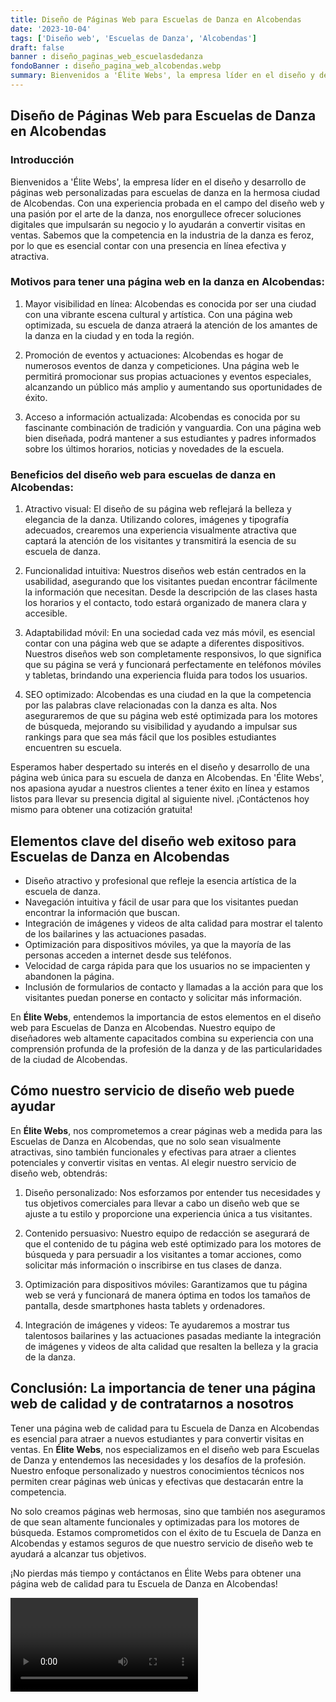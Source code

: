 ```yaml
---
title: Diseño de Páginas Web para Escuelas de Danza en Alcobendas
date: '2023-10-04'
tags: ['Diseño web', 'Escuelas de Danza', 'Alcobendas']
draft: false
banner : diseño_paginas_web_escuelasdedanza
fondoBanner : diseño_pagina_web_alcobendas.webp
summary: Bienvenidos a 'Élite Webs', la empresa líder en el diseño y desarrollo de páginas web personalizadas para escuelas de danza en la hermosa ciudad de Alcobendas. Con una experiencia probada en el campo del diseño web y una pasión por el arte de la danza, nos enorgullece ofrecer soluciones digitales que impulsarán su negocio y lo ayudarán a convertir visitas en ventas. Sabemos que la competencia en la industria de la danza es feroz, por lo que es esencial contar con una presencia en línea efectiva y atractiva.
---
```


## Diseño de Páginas Web para Escuelas de Danza en Alcobendas

### Introducción

Bienvenidos a 'Élite Webs', la empresa líder en el diseño y desarrollo de páginas web personalizadas para escuelas de danza en la hermosa ciudad de Alcobendas. Con una experiencia probada en el campo del diseño web y una pasión por el arte de la danza, nos enorgullece ofrecer soluciones digitales que impulsarán su negocio y lo ayudarán a convertir visitas en ventas. Sabemos que la competencia en la industria de la danza es feroz, por lo que es esencial contar con una presencia en línea efectiva y atractiva.

### Motivos para tener una página web en la danza en Alcobendas:

1. Mayor visibilidad en línea: Alcobendas es conocida por ser una ciudad con una vibrante escena cultural y artística. Con una página web optimizada, su escuela de danza atraerá la atención de los amantes de la danza en la ciudad y en toda la región. 

2. Promoción de eventos y actuaciones: Alcobendas es hogar de numerosos eventos de danza y competiciones. Una página web le permitirá promocionar sus propias actuaciones y eventos especiales, alcanzando un público más amplio y aumentando sus oportunidades de éxito.

3. Acceso a información actualizada: Alcobendas es conocida por su fascinante combinación de tradición y vanguardia. Con una página web bien diseñada, podrá mantener a sus estudiantes y padres informados sobre los últimos horarios, noticias y novedades de la escuela.

### Beneficios del diseño web para escuelas de danza en Alcobendas:

1. Atractivo visual: El diseño de su página web reflejará la belleza y elegancia de la danza. Utilizando colores, imágenes y tipografía adecuados, crearemos una experiencia visualmente atractiva que captará la atención de los visitantes y transmitirá la esencia de su escuela de danza.

2. Funcionalidad intuitiva: Nuestros diseños web están centrados en la usabilidad, asegurando que los visitantes puedan encontrar fácilmente la información que necesitan. Desde la descripción de las clases hasta los horarios y el contacto, todo estará organizado de manera clara y accesible.

3. Adaptabilidad móvil: En una sociedad cada vez más móvil, es esencial contar con una página web que se adapte a diferentes dispositivos. Nuestros diseños web son completamente responsivos, lo que significa que su página se verá y funcionará perfectamente en teléfonos móviles y tabletas, brindando una experiencia fluida para todos los usuarios.

4. SEO optimizado: Alcobendas es una ciudad en la que la competencia por las palabras clave relacionadas con la danza es alta. Nos aseguraremos de que su página web esté optimizada para los motores de búsqueda, mejorando su visibilidad y ayudando a impulsar sus rankings para que sea más fácil que los posibles estudiantes encuentren su escuela.

Esperamos haber despertado su interés en el diseño y desarrollo de una página web única para su escuela de danza en Alcobendas. En 'Élite Webs', nos apasiona ayudar a nuestros clientes a tener éxito en línea y estamos listos para llevar su presencia digital al siguiente nivel. ¡Contáctenos hoy mismo para obtener una cotización gratuita!

<GifSeo />

<Cta />

## Elementos clave del diseño web exitoso para Escuelas de Danza en Alcobendas
- Diseño atractivo y profesional que refleje la esencia artística de la escuela de danza.
- Navegación intuitiva y fácil de usar para que los visitantes puedan encontrar la información que buscan.
- Integración de imágenes y videos de alta calidad para mostrar el talento de los bailarines y las actuaciones pasadas.
- Optimización para dispositivos móviles, ya que la mayoría de las personas acceden a internet desde sus teléfonos.
- Velocidad de carga rápida para que los usuarios no se impacienten y abandonen la página.
- Inclusión de formularios de contacto y llamadas a la acción para que los visitantes puedan ponerse en contacto y solicitar más información.

En **Élite Webs**, entendemos la importancia de estos elementos en el diseño web para Escuelas de Danza en Alcobendas. Nuestro equipo de diseñadores web altamente capacitados combina su experiencia con una comprensión profunda de la profesión de la danza y de las particularidades de la ciudad de Alcobendas.

## Cómo nuestro servicio de diseño web puede ayudar
En **Élite Webs**, nos comprometemos a crear páginas web a medida para las Escuelas de Danza en Alcobendas, que no solo sean visualmente atractivas, sino también funcionales y efectivas para atraer a clientes potenciales y convertir visitas en ventas. Al elegir nuestro servicio de diseño web, obtendrás:

1. Diseño personalizado: Nos esforzamos por entender tus necesidades y tus objetivos comerciales para llevar a cabo un diseño web que se ajuste a tu estilo y proporcione una experiencia única a tus visitantes.

2. Contenido persuasivo: Nuestro equipo de redacción se asegurará de que el contenido de tu página web esté optimizado para los motores de búsqueda y para persuadir a los visitantes a tomar acciones, como solicitar más información o inscribirse en tus clases de danza.

3. Optimización para dispositivos móviles: Garantizamos que tu página web se verá y funcionará de manera óptima en todos los tamaños de pantalla, desde smartphones hasta tablets y ordenadores.

4. Integración de imágenes y videos: Te ayudaremos a mostrar tus talentosos bailarines y las actuaciones pasadas mediante la integración de imágenes y videos de alta calidad que resalten la belleza y la gracia de la danza.

## Conclusión: La importancia de tener una página web de calidad y de contratarnos a nosotros
Tener una página web de calidad para tu Escuela de Danza en Alcobendas es esencial para atraer a nuevos estudiantes y para convertir visitas en ventas. En **Élite Webs**, nos especializamos en el diseño web para Escuelas de Danza y entendemos las necesidades y los desafíos de la profesión. Nuestro enfoque personalizado y nuestros conocimientos técnicos nos permiten crear páginas web únicas y efectivas que destacarán entre la competencia.

No solo creamos páginas web hermosas, sino que también nos aseguramos de que sean altamente funcionales y optimizadas para los motores de búsqueda. Estamos comprometidos con el éxito de tu Escuela de Danza en Alcobendas y estamos seguros de que nuestro servicio de diseño web te ayudará a alcanzar tus objetivos.

¡No pierdas más tiempo y contáctanos en Élite Webs para obtener una página web de calidad para tu Escuela de Danza en Alcobendas!

<Video />

<CtaBot job='Escuelas de Danza' city='Alcobendas'/>

<Gmaps query='Alcobendas+españa+maps' />